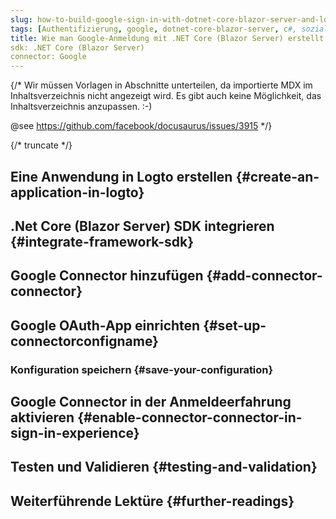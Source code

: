 ```yaml
---
slug: how-to-build-google-sign-in-with-dotnet-core-blazor-server-and-logto
tags: [Authentifizierung, google, dotnet-core-blazor-server, c#, soziale Anmeldung, Anmeldung, Login]
title: Wie man Google-Anmeldung mit .NET Core (Blazor Server) erstellt
sdk: .NET Core (Blazor Server)
connector: Google
---
```


{/*
  Wir müssen Vorlagen in Abschnitte unterteilen, da importierte MDX im Inhaltsverzeichnis nicht angezeigt wird.
  Es gibt auch keine Möglichkeit, das Inhaltsverzeichnis anzupassen. :-)

  @see https://github.com/facebook/docusaurus/issues/3915
*/}




{/* truncate */}

<Intro connector={connector} sdk=".NET Core (Blazor Server)" link="https://learn.microsoft.com/en-us/aspnet/core/blazor/hosting-models?view=aspnetcore-9.0#blazor-server" />

## Eine Anwendung in Logto erstellen \{#create-an-application-in-logto}

<CreateApplication type="Traditionelle Webanwendung" framework=".Net Core (Blazor Server)" />

## .Net Core (Blazor Server) SDK integrieren \{#integrate-framework-sdk}

<IntegrateSdk />

## Google Connector hinzufügen \{#add-connector-connector}

<AddSocialConnector connector={connector} framework=".Net Core (Blazor Server)" />

## Google OAuth-App einrichten \{#set-up-connectorconfigname}

<ConnectorGuide />

### Konfiguration speichern \{#save-your-configuration}

<SaveYourConfiguration connector={connector} />

## Google Connector in der Anmeldeerfahrung aktivieren \{#enable-connector-connector-in-sign-in-experience}

<EnableSocialConnector connector={connector} />

## Testen und Validieren \{#testing-and-validation}

<TestingAndValidation connector={connector} sdk=".NET Core (Blazor Server)" />

## Weiterführende Lektüre \{#further-readings}

<FurtherReadings />
